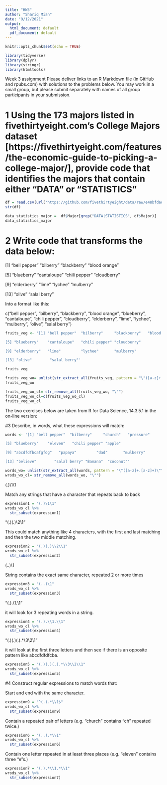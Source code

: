 ---
title: "HW3"
author: "Shariq Mian"
date: "9/12/2021"
output:
  html_document: default
  pdf_document: default
---

```{r setup, include=FALSE}
knitr::opts_chunk$set(echo = TRUE)
```

```{r}
library(tidyverse)
library(dplyr)
library(stringr)
library(htmltools)
```

Week 3 assignment
Please deliver links to an R Markdown file (in GitHub and rpubs.com) with solutions to the problems below.  You may work in a small group, but please submit separately with names of all group participants in your submission.

# 1 Using the 173 majors listed in fivethirtyeight.com’s College Majors dataset [https://fivethirtyeight.com/features/the-economic-guide-to-picking-a-college-major/], provide code that identifies the majors that contain either "DATA" or "STATISTICS"

```{r load data}
df = read.csv(url('https://github.com/fivethirtyeight/data/raw/e48bfdad04d909610cecb01d5a4ba2c99cb997f3/college-majors/majors-list.csv'), stringsAsFactors = FALSE)
str(df)
```

```{r using grep}
data_statistics_major =  df$Major[grep("DATA|STATISTICS", df$Major)]
data_statistics_major
```

# 2 Write code that transforms the data below:

[1] "bell pepper"  "bilberry"     "blackberry"   "blood orange"

[5] "blueberry"    "cantaloupe"   "chili pepper" "cloudberry"  

[9] "elderberry"   "lime"         "lychee"       "mulberry"    

[13] "olive"        "salal berry"

Into a format like this:

c("bell pepper", "bilberry", "blackberry", "blood orange", "blueberry", "cantaloupe", "chili pepper", "cloudberry", "elderberry", "lime", "lychee", "mulberry", "olive", "salal berry")

```{r}
fruits_veg <- '[1] "bell pepper"  "bilberry"     "blackberry"   "blood orange"

[5] "blueberry"    "cantaloupe"   "chili pepper" "cloudberry"  

[9] "elderberry"   "lime"         "lychee"       "mulberry"    

[13] "olive"        "salal berry"'
```

```{r}
fruits_veg
```
```{r}
fruits_veg_wo= unlist(str_extract_all(fruits_veg, pattern = "\"([a-z]+.[a-z]+)\""))
fruits_veg_wo
```

```{r}
fruits_veg_wo_cl= str_remove_all(fruits_veg_wo, "\"")
fruits_veg_wo_cl=c(fruits_veg_wo_cl)
fruits_veg_wo_cl
```

The two exercises below are taken from R for Data Science, 14.3.5.1 in the on-line version:

#3 Describe, in words, what these expressions will match:

```{r}
words <- '[1] "bell pepper"  "bilberry"     "church"   "pressure"

[5] "blueberry"    "eleven"   "chili pepper" "apple"  

[9] "abcdfdfbcafgfdg"   "papaya"         "dad"       "mulberry"    

[13] "believe"        "salal berry" "Banana"  "coconut"'

words_wo= unlist(str_extract_all(words, pattern = "\"([a-z]+.[a-z]+)\""))
wrods_wo_cl= str_remove_all(words_wo, "\"")
```


(.)\1\1

Match any strings that have a character that repeats back to back

```{r}
expression1 = "(.)\1\1"
wrods_wo_cl %>% 
  str_subset(expression1)
```

"(.)(.)\\2\\1"

This could match anything like 4 characters, with the first and last matching and then the two middle matching.

```{r,}
expression2 = "(.)(.)\\2\\1"
wrods_wo_cl %>% 
  str_subset(expression2)
```

(..)\1

String contains the exact same character, repeated 2 or more times

```{r}
expression3 = "(..)\1"
wrods_wo_cl %>% 
  str_subset(expression3)
```

"(.).\\1.\\1"

it will look for 3 repeating words in a string.

```{r}
expression4 = "(.).\\1.\\1"
wrods_wo_cl %>% 
  str_subset(expression4)
```

"(.)(.)(.).*\\3\\2\\1"

it will look at the first three letters and then see if there is an opposite pattern like abcdfdfdfcba.

```{r}
expression5 = "(.)(.)(.).*\\3\\2\\1"
wrods_wo_cl %>% 
  str_subset(expression5)
```

#4 Construct regular expressions to match words that:

Start and end with the same character.
```{r}
expression9 = "^(.).*\\1$"
wrods_wo_cl %>% 
  str_subset(expression9)
```
Contain a repeated pair of letters (e.g. "church" contains "ch" repeated twice.)
```{r}
expression6 = "(..).*\\1"
wrods_wo_cl %>% 
  str_subset(expression6)
```

Contain one letter repeated in at least three places (e.g. "eleven" contains three "e"s.)
```{r}
expression7 = "(.).*\\1.*\\1"
wrods_wo_cl %>% 
  str_subset(expression7)
```